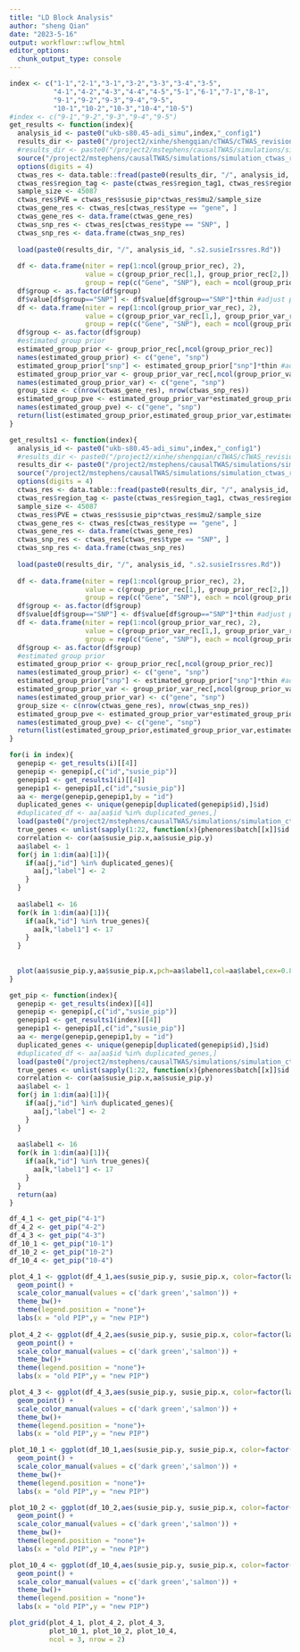 ```yaml
---
title: "LD Block Analysis"
author: "sheng Qian"
date: "2023-5-16"
output: workflowr::wflow_html
editor_options:
  chunk_output_type: console
---
```



```r
index <- c("1-1","2-1","3-1","3-2","3-3","3-4","3-5",
           "4-1","4-2","4-3","4-4","4-5","5-1","6-1","7-1","8-1",
           "9-1","9-2","9-3","9-4","9-5",
           "10-1","10-2","10-3","10-4","10-5")
#index <- c("9-1","9-2","9-3","9-4","9-5")
get_results <- function(index){
  analysis_id <- paste0("ukb-s80.45-adi_simu",index,"_config1")
  results_dir <- paste0("/project2/xinhe/shengqian/cTWAS/cTWAS_revision/merge_1000bp/",index,"/")
  #results_dir <- paste0("/project2/mstephens/causalTWAS/simulations/simulation_ctwas_rss_20210416/")
  source("/project2/mstephens/causalTWAS/simulations/simulation_ctwas_rss_20210416/config1.R")
  options(digits = 4)
  ctwas_res <- data.table::fread(paste0(results_dir, "/", analysis_id, ".susieIrss.txt"))
  ctwas_res$region_tag <- paste(ctwas_res$region_tag1, ctwas_res$region_tag2, sep="_")
  sample_size <- 45087
  ctwas_res$PVE = ctwas_res$susie_pip*ctwas_res$mu2/sample_size
  ctwas_gene_res <- ctwas_res[ctwas_res$type == "gene", ]
  ctwas_gene_res <- data.frame(ctwas_gene_res)
  ctwas_snp_res <- ctwas_res[ctwas_res$type == "SNP", ]
  ctwas_snp_res <- data.frame(ctwas_snp_res)
  
  load(paste0(results_dir, "/", analysis_id, ".s2.susieIrssres.Rd"))
  
  df <- data.frame(niter = rep(1:ncol(group_prior_rec), 2),
                   value = c(group_prior_rec[1,], group_prior_rec[2,]),
                   group = rep(c("Gene", "SNP"), each = ncol(group_prior_rec)))
  df$group <- as.factor(df$group)
  df$value[df$group=="SNP"] <- df$value[df$group=="SNP"]*thin #adjust parameter to account for thin argument
  df <- data.frame(niter = rep(1:ncol(group_prior_var_rec), 2),
                   value = c(group_prior_var_rec[1,], group_prior_var_rec[2,]),
                   group = rep(c("Gene", "SNP"), each = ncol(group_prior_var_rec)))
  df$group <- as.factor(df$group)
  #estimated group prior
  estimated_group_prior <- group_prior_rec[,ncol(group_prior_rec)]
  names(estimated_group_prior) <- c("gene", "snp")
  estimated_group_prior["snp"] <- estimated_group_prior["snp"]*thin #adjust parameter to account for thin argument
  estimated_group_prior_var <- group_prior_var_rec[,ncol(group_prior_var_rec)]
  names(estimated_group_prior_var) <- c("gene", "snp")
  group_size <- c(nrow(ctwas_gene_res), nrow(ctwas_snp_res))
  estimated_group_pve <- estimated_group_prior_var*estimated_group_prior*group_size/sample_size #check PVE calculation
  names(estimated_group_pve) <- c("gene", "snp")
  return(list(estimated_group_prior,estimated_group_prior_var,estimated_group_pve,ctwas_gene_res))
}

get_results1 <- function(index){
  analysis_id <- paste0("ukb-s80.45-adi_simu",index,"_config1")
  #results_dir <- paste0("/project2/xinhe/shengqian/cTWAS/cTWAS_revision/",index,"/")
  results_dir <- paste0("/project2/mstephens/causalTWAS/simulations/simulation_ctwas_rss_20210416/")
  source("/project2/mstephens/causalTWAS/simulations/simulation_ctwas_rss_20210416/config1.R")
  options(digits = 4)
  ctwas_res <- data.table::fread(paste0(results_dir, "/", analysis_id, ".susieIrss.txt"))
  ctwas_res$region_tag <- paste(ctwas_res$region_tag1, ctwas_res$region_tag2, sep="_")
  sample_size <- 45087
  ctwas_res$PVE = ctwas_res$susie_pip*ctwas_res$mu2/sample_size
  ctwas_gene_res <- ctwas_res[ctwas_res$type == "gene", ]
  ctwas_gene_res <- data.frame(ctwas_gene_res)
  ctwas_snp_res <- ctwas_res[ctwas_res$type == "SNP", ]
  ctwas_snp_res <- data.frame(ctwas_snp_res)
  
  load(paste0(results_dir, "/", analysis_id, ".s2.susieIrssres.Rd"))
  
  df <- data.frame(niter = rep(1:ncol(group_prior_rec), 2),
                   value = c(group_prior_rec[1,], group_prior_rec[2,]),
                   group = rep(c("Gene", "SNP"), each = ncol(group_prior_rec)))
  df$group <- as.factor(df$group)
  df$value[df$group=="SNP"] <- df$value[df$group=="SNP"]*thin #adjust parameter to account for thin argument
  df <- data.frame(niter = rep(1:ncol(group_prior_var_rec), 2),
                   value = c(group_prior_var_rec[1,], group_prior_var_rec[2,]),
                   group = rep(c("Gene", "SNP"), each = ncol(group_prior_var_rec)))
  df$group <- as.factor(df$group)
  #estimated group prior
  estimated_group_prior <- group_prior_rec[,ncol(group_prior_rec)]
  names(estimated_group_prior) <- c("gene", "snp")
  estimated_group_prior["snp"] <- estimated_group_prior["snp"]*thin #adjust parameter to account for thin argument
  estimated_group_prior_var <- group_prior_var_rec[,ncol(group_prior_var_rec)]
  names(estimated_group_prior_var) <- c("gene", "snp")
  group_size <- c(nrow(ctwas_gene_res), nrow(ctwas_snp_res))
  estimated_group_pve <- estimated_group_prior_var*estimated_group_prior*group_size/sample_size #check PVE calculation
  names(estimated_group_pve) <- c("gene", "snp")
  return(list(estimated_group_prior,estimated_group_prior_var,estimated_group_pve,ctwas_gene_res))
}
```

```r
for(i in index){
  genepip <- get_results(i)[[4]]
  genepip <- genepip[,c("id","susie_pip")]
  genepip1 <- get_results1(i)[[4]]
  genepip1 <- genepip1[,c("id","susie_pip")]
  aa <- merge(genepip,genepip1,by = "id")
  duplicated_genes <- unique(genepip[duplicated(genepip$id),]$id)
  #duplicated_df <- aa[aa$id %in% duplicated_genes,]
  load(paste0("/project2/mstephens/causalTWAS/simulations/simulation_ctwas_rss_20210416/ukb-s80.45-adi_simu",i,"-pheno.Rd"))
  true_genes <- unlist(sapply(1:22, function(x){phenores$batch[[x]]$id.cgene}))
  correlation <- cor(aa$susie_pip.x,aa$susie_pip.y)
  aa$label <- 1
  for(j in 1:dim(aa)[1]){
    if(aa[j,"id"] %in% duplicated_genes){
      aa[j,"label"] <- 2
    }
  }
  
  aa$label1 <- 16
  for(k in 1:dim(aa)[1]){
    if(aa[k,"id"] %in% true_genes){
      aa[k,"label1"] <- 17
    }
  }
  
  
  plot(aa$susie_pip.y,aa$susie_pip.x,pch=aa$label1,col=aa$label,cex=0.8,xlab = "old pip", ylab = "new pip",main = paste0(i,"(",round(correlation,3),")"))
}
```

```r
get_pip <- function(index){
  genepip <- get_results(index)[[4]]
  genepip <- genepip[,c("id","susie_pip")]
  genepip1 <- get_results1(index)[[4]]
  genepip1 <- genepip1[,c("id","susie_pip")]
  aa <- merge(genepip,genepip1,by = "id")
  duplicated_genes <- unique(genepip[duplicated(genepip$id),]$id)
  #duplicated_df <- aa[aa$id %in% duplicated_genes,]
  load(paste0("/project2/mstephens/causalTWAS/simulations/simulation_ctwas_rss_20210416/ukb-s80.45-adi_simu",index,"-pheno.Rd"))
  true_genes <- unlist(sapply(1:22, function(x){phenores$batch[[x]]$id.cgene}))
  correlation <- cor(aa$susie_pip.x,aa$susie_pip.y)
  aa$label <- 1
  for(j in 1:dim(aa)[1]){
    if(aa[j,"id"] %in% duplicated_genes){
      aa[j,"label"] <- 2
    }
  }
  
  aa$label1 <- 16
  for(k in 1:dim(aa)[1]){
    if(aa[k,"id"] %in% true_genes){
      aa[k,"label1"] <- 17
    }
  }
  return(aa)
}
```



```r
df_4_1 <- get_pip("4-1")
df_4_2 <- get_pip("4-2")
df_4_3 <- get_pip("4-3")
df_10_1 <- get_pip("10-1")
df_10_2 <- get_pip("10-2")
df_10_4 <- get_pip("10-4")
```

```r
plot_4_1 <- ggplot(df_4_1,aes(susie_pip.y, susie_pip.x, color=factor(label1))) + 
  geom_point() + 
  scale_color_manual(values = c('dark green','salmon')) +
  theme_bw()+
  theme(legend.position = "none")+
  labs(x = "old PIP",y = "new PIP")
  
plot_4_2 <- ggplot(df_4_2,aes(susie_pip.y, susie_pip.x, color=factor(label1))) + 
  geom_point() + 
  scale_color_manual(values = c('dark green','salmon')) +
  theme_bw()+
  theme(legend.position = "none")+
  labs(x = "old PIP",y = "new PIP")

plot_4_3 <- ggplot(df_4_3,aes(susie_pip.y, susie_pip.x, color=factor(label1))) + 
  geom_point() + 
  scale_color_manual(values = c('dark green','salmon')) +
  theme_bw()+
  theme(legend.position = "none")+
  labs(x = "old PIP",y = "new PIP")

plot_10_1 <- ggplot(df_10_1,aes(susie_pip.y, susie_pip.x, color=factor(label1))) + 
  geom_point() + 
  scale_color_manual(values = c('dark green','salmon')) +
  theme_bw()+
  theme(legend.position = "none")+
  labs(x = "old PIP",y = "new PIP")

plot_10_2 <- ggplot(df_10_2,aes(susie_pip.y, susie_pip.x, color=factor(label1))) + 
  geom_point() + 
  scale_color_manual(values = c('dark green','salmon')) +
  theme_bw()+
  theme(legend.position = "none")+
  labs(x = "old PIP",y = "new PIP")

plot_10_4 <- ggplot(df_10_4,aes(susie_pip.y, susie_pip.x, color=factor(label1))) + 
  geom_point() + 
  scale_color_manual(values = c('dark green','salmon')) +
  theme_bw()+
  theme(legend.position = "none")+
  labs(x = "old PIP",y = "new PIP")
```

```r
plot_grid(plot_4_1, plot_4_2, plot_4_3, 
          plot_10_1, plot_10_2, plot_10_4,
          ncol = 3, nrow = 2)
```

